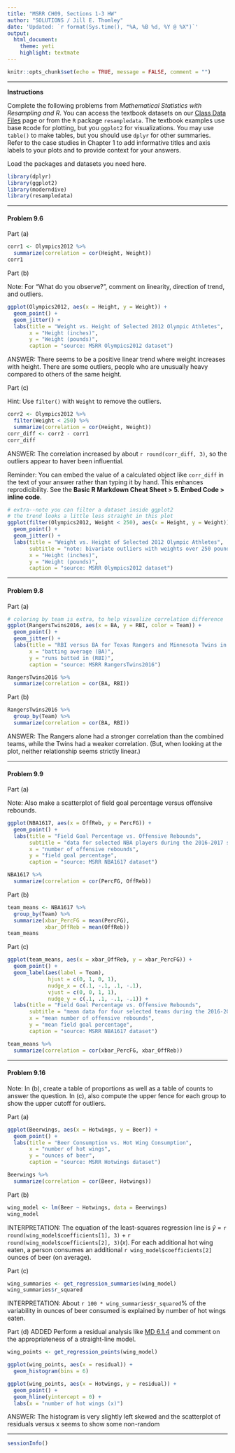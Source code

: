 ```yaml
---
title: "MSRR CH09, Sections 1-3 HW"
author: "SOLUTIONS / Jill E. Thomley"
date: 'Updated: `r format(Sys.time(), "%A, %B %d, %Y @ %X")`'
output: 
  html_document: 
    theme: yeti
    highlight: textmate
---
```


```r
knitr::opts_chunk$set(echo = TRUE, message = FALSE, comment = "")
```

***

**Instructions**

Complete the following problems from _Mathematical Statistics with Resampling and R_. You can access the textbook datasets on our [Class Data Files](https://stat-jet-asu.github.io/Datasets/DatasetList.html) page or from the `R` package `resampledata`. The textbook examples use base `R`code for plotting, but you `ggplot2` for visualizations. You may use `table()` to make tables, but you should use `dplyr` for other summaries. Refer to the case studies in Chapter 1 to add informative titles and axis labels to your plots and to provide context for your answers.

Load the packages and datasets you need here.

```r
library(dplyr)
library(ggplot2)
library(moderndive)
library(resampledata)
```


***
#### Problem 9.6

Part (a) 

```r
corr1 <- Olympics2012 %>% 
  summarize(correlation = cor(Height, Weight))
corr1
```

Part (b)

Note: For "What do you observe?", comment on linearity, direction of trend, and outliers.

```r
ggplot(Olympics2012, aes(x = Height, y = Weight)) +
  geom_point() +
  geom_jitter() +
  labs(title = "Weight vs. Height of Selected 2012 Olympic Athletes",
       x = "Height (inches)",
       y = "Weight (pounds)",
       caption = "source: MSRR Olympics2012 dataset")
```

ANSWER: There seems to be a positive linear trend where weight increases with height. There are some outliers, people who are unusually heavy compared to others of the same height.

Part (c)

Hint: Use `filter()` with `Weight` to remove the outliers.

```r
corr2 <- Olympics2012 %>% 
  filter(Weight < 250) %>% 
  summarize(correlation = cor(Height, Weight))
corr_diff <- corr2 - corr1
corr_diff
```

ANSWER: The correlation increased by about `r round(corr_diff, 3)`, so the outliers appear to haver been influential.

Reminder: You can embed the value of a calculated object like `corr_diff` in the text of your answer rather than typing it by hand. This enhances reprodicibility. See the **Basic R Markdown Cheat Sheet > 5. Embed Code > inline code**.

```r
# extra--note you can filter a dataset inside ggplot2
# the trend looks a little less straight in this plot
ggplot(filter(Olympics2012, Weight < 250), aes(x = Height, y = Weight)) +
  geom_point() +
  geom_jitter() +
  labs(title = "Weight vs. Height of Selected 2012 Olympic Athletes",
       subtitle = "note: bivariate outliers with weights over 250 pounds removed",
       x = "Height (inches)",
       y = "Weight (pounds)",
       caption = "source: MSRR Olympics2012 dataset")
```


***
#### Problem 9.8

Part (a)

```r
# coloring by team is extra, to help visualize correlation difference
ggplot(RangersTwins2016, aes(x = BA, y = RBI, color = Team)) +
  geom_point() +
  geom_jitter() +
  labs(title = "RBI versus BA for Texas Rangers and Minnesota Twins in 2016",
       x = "batting average (BA)",
       y = "runs batted in (RBI)",
       caption = "source: MSRR RangersTwins2016")

RangersTwins2016 %>% 
  summarize(correlation = cor(BA, RBI))
```

Part (b)

```r
RangersTwins2016 %>% 
  group_by(Team) %>% 
  summarize(correlation = cor(BA, RBI))
```

ANSWER: The Rangers alone had a stronger correlation than the combined teams, while the Twins had a weaker correlation. (But, when looking at the plot, neither relationship seems strictly linear.)


***
#### Problem 9.9

Part (a)

Note: Also make a scatterplot of field goal percentage versus offensive rebounds.

```r
ggplot(NBA1617, aes(x = OffReb, y = PercFG)) +
  geom_point() +
  labs(title = "Field Goal Percentage vs. Offensive Rebounds",
       subtitle = "data for selected NBA players during the 2016-2017 season",
       x = "number of offensive rebounds",
       y = "field goal percentage",
       caption = "source: MSRR NBA1617 dataset")

NBA1617 %>% 
  summarize(correlation = cor(PercFG, OffReb))
```

Part (b)

```r
team_means <- NBA1617 %>% 
  group_by(Team) %>% 
  summarize(xbar_PercFG = mean(PercFG),
            xbar_OffReb = mean(OffReb))
team_means
```

Part (c)

```r
ggplot(team_means, aes(x = xbar_OffReb, y = xbar_PercFG)) +
  geom_point() + 
  geom_label(aes(label = Team), 
             hjust = c(0, 1, 0, 1), 
             nudge_x = c(.1, -.1, .1, -.1), 
             vjust = c(0, 0, 1, 1), 
             nudge_y = c(.1, .1, -.1, -.1)) +
  labs(title = "Field Goal Percentage vs. Offensive Rebounds",
       subtitle = "mean data for four selected teams during the 2016-2017 season",
       x = "mean number of offensive rebounds",
       y = "mean field goal percentage",
       caption = "source: MSRR NBA1617 dataset")

team_means %>% 
  summarize(correlation = cor(xbar_PercFG, xbar_OffReb))
```


***
#### Problem 9.16

Note: In (b), create a table of proportions as well as a table of counts to answer the question. In (c), also compute the upper fence for each group to show the upper cutoff for outliers.

Part (a)

```r
ggplot(Beerwings, aes(x = Hotwings, y = Beer)) +
  geom_point() +
  labs(title = "Beer Consumption vs. Hot Wing Consumption",
       x = "number of hot wings",
       y = "ounces of beer",
       caption = "source: MSRR Hotwings dataset")

Beerwings %>% 
  summarize(correlation = cor(Beer, Hotwings))
```

Part (b)

```r
wing_model <- lm(Beer ~ Hotwings, data = Beerwings)
wing_model
```

INTERPRETATION: The equation of the least-squares regression line is $\hat{y}$ = `r round(wing_model$coefficients[1], 3)` + `r round(wing_model$coefficients[2], 3)`($x$). For each additional hot wing eaten, a person consumes an additional `r wing_model$coefficients[2]` ounces of beer (on average). 

Part (c)

```r
wing_summaries <- get_regression_summaries(wing_model)
wing_summaries$r_squared
```

INTERPRETATION: About `r 100 * wing_summaries$r_squared`% of the variability in ounces of beer consumed is explained by number of hot wings eaten.

Part (d) ADDED Perform a residual analysis like [MD 6.1.4](https://moderndive.com/6-regression.html#model1) and comment on the appropriateness of a straight-line model. 

```r
wing_points <- get_regression_points(wing_model)

ggplot(wing_points, aes(x = residual)) +
  geom_histogram(bins = 6)

ggplot(wing_points, aes(x = Hotwings, y = residual)) +
  geom_point() +
  geom_hline(yintercept = 0) +
  labs(x = "number of hot wings (x)")
```

ANSWER: The histogram is very slightly left skewed and the scatterplot of residuals versus x seems to show some non-random 


***

```r
sessionInfo()
```

